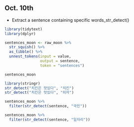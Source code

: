## Oct. 10th

-   Extract a sentence containing specific words_str_detect()

```{r}

library(tidytext)
library(dplyr)

sentences_moon <- raw_moon %>% 
  str_squish() %>% 
  as_tibble() %>% 
  unnest_tokens(input = value,
                output = sentence,
                token = "sentences")

sentences_moon

library(stringr)
str_detect("치킨은 맛있다", "치킨")
str_detect("치킨은 맛있다", "피자")

sentences_moon %>% 
  filter(str_detect(sentence, "국민"))

sentences_moon %>% 
  filter(str_detect(sentence, "일자리"))

```
